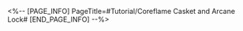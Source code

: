 <%-- [PAGE_INFO]
PageTitle=#Tutorial/Coreflame Casket and Arcane Lock#
[END_PAGE_INFO] --%>
{{Tutorial
|sort      = 322001
|title     = Coreflame Casket and Arcane Lock
|subtitle  = 
|type      = Adventure
|about     = 
|image1    = Tutorial Coreflame Casket and Arcane Lock 1.png{{subst:void|<!--$UPLOAD:<<SpriteOutput/TutorialPic/TutorialPage_322001.png>-<Tutorial Coreflame Casket and Arcane Lock 1.png>-<Tutorial Files>>-->}}
|text1     = The Coreflame Casket is used to contain important items. When activated, {{Color|h|nobold=1|keyholes}} will appear on the exterior of the Coreflame Casket and activate the corresponding number of {{Color|h|nobold=1|key fragments}}.
|image2    = Tutorial Coreflame Casket and Arcane Lock 2.png{{subst:void|<!--$UPLOAD:<<SpriteOutput/TutorialPic/TutorialPage_322002.png>-<Tutorial Coreflame Casket and Arcane Lock 2.png>-<Tutorial Files>>-->}}
|text2     = Key fragments will continuously {{Color|h|nobold=1|rotate}} at a fixed pace. At the same time, a {{Color|h|nobold=1|projection}} will be generated over the keyhole. Use Oronyx's Prayer to {{Color|h|nobold=1|Rewind the fragments and alter the projection}}.
|image3    = Tutorial Coreflame Casket and Arcane Lock 3.png{{subst:void|<!--$UPLOAD:<<SpriteOutput/TutorialPic/TutorialPage_322003.png>-<Tutorial Coreflame Casket and Arcane Lock 3.png>-<Tutorial Files>>-->}}
|text3     = If the projection inside the keyhole is {{Color|h|nobold=1|green}}, the {{Color|h|nobold=1|projection is correct}}. The projection outside the keyhole is orange and is considered to be redundant. When the projection and keyhole are {{Color|h|nobold=1|perfectly overlapped}}, the keyhole will be automatically unlocked. When all keyholes have been unlocked, the Coreflame Casket will open.
|image4    = Tutorial Coreflame Casket and Arcane Lock 4.png{{subst:void|<!--$UPLOAD:<<SpriteOutput/TutorialPic/TutorialPage_322004.png>-<Tutorial Coreflame Casket and Arcane Lock 4.png>-<Tutorial Files>>-->}}
|text4     = Hint: Some characters' Techniques can trigger {{Color|h|nobold=1|Time Stop}}, such as {{Color|h|nobold=1|Trailblazer (Path of Remembrance)}} and others. This can simplify the unlocking process.
}}